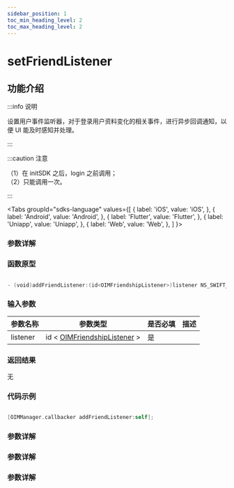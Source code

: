 ```yaml
---
sidebar_position: 1
toc_min_heading_level: 2
toc_max_heading_level: 2
---
```


# setFriendListener

## 功能介绍

:::info 说明

设置用户事件监听器，对于登录用户资料变化的相关事件，进行异步回调通知，以便 UI 能及时感知并处理。

:::

:::caution 注意

（1）在 initSDK 之后，login 之前调用；  
（2）只能调用一次。

:::

<Tabs
groupId="sdks-language"
values={[
{ label: 'iOS', value: 'iOS', },
{ label: 'Android', value: 'Android', },
{ label: 'Flutter', value: 'Flutter', },
{ label: 'Uniapp', value: 'Uniapp', },
{ label: 'Web', value: 'Web', },
]
}>

<TabItem value="Flutter">

### 参数详解

</TabItem>

<TabItem value="iOS">

### 函数原型

```swift

- (void)addFriendListener:(id<OIMFriendshipListener>)listener NS_SWIFT_NAME(addFriendListener(listener:));

```

### 输入参数

| 参数名称 | 参数类型                  | 是否必填 | 描述 |
| -------- | ------------------------- | -------- | ---- |
| listener | id < [OIMFriendshipListener](docs/sdks/Listener/FriendshipListener.mdx) > | 是       |      |

### 返回结果

无

### 代码示例

```swift showLineNumbers

[OIMManager.callbacker addFriendListener:self];

```

</TabItem>

<TabItem value="Android">

### 参数详解

</TabItem>

<TabItem value="Web">

### 参数详解

</TabItem>

<TabItem value="Uniapp">

### 参数详解

</TabItem>

</Tabs>
